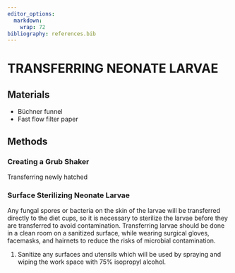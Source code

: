 ```yaml
---
editor_options: 
  markdown: 
    wrap: 72
bibliography: references.bib
---
```


# TRANSFERRING NEONATE LARVAE {#neonate-transfer}

## Materials

-   Büchner funnel
-   Fast flow filter paper

## Methods

### Creating a Grub Shaker {#make-grub-shake}

Transferring newly hatched

### Surface Sterilizing Neonate Larvae {#sterilizing-neonates}

Any fungal spores or bacteria on the skin of the larvae will be
transferred directly to the diet cups, so it is necessary to sterilize
the larvae before they are transferred to avoid contamination.
Transferring larvae should be done in a clean room on a sanitized
surface, while wearing surgical gloves, facemasks, and hairnets to
reduce the risks of microbial contamination.

1.  Sanitize any surfaces and utensils which will be used by spraying
    and wiping the work space with 75% isopropyl alcohol.
